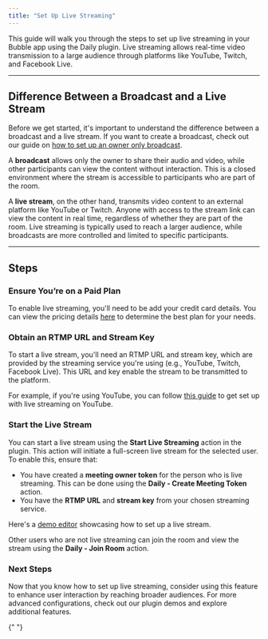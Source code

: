 ```yaml
---
title: "Set Up Live Streaming"
---
```



This guide will walk you through the steps to set up live streaming in your Bubble app using the Daily plugin. Live streaming allows real-time video transmission to a large audience through platforms like YouTube, Twitch, and Facebook Live.

---

## Difference Between a Broadcast and a Live Stream

Before we get started, it's important to understand the difference between a broadcast and a live stream. If you want to create a broadcast, check out our guide on [how to set up an owner only broadcast](/bubble/daily/how-tos/owner-only-broadcast).

A **broadcast** allows only the owner to share their audio and video, while other participants can view the content without interaction. This is a closed environment where the stream is accessible to participants who are part of the room.

A **live stream**, on the other hand, transmits video content to an external platform like YouTube or Twitch. Anyone with access to the stream link can view the content in real time, regardless of whether they are part of the room. Live streaming is typically used to reach a larger audience, while broadcasts are more controlled and limited to specific participants.

---

## Steps

### Ensure You’re on a Paid Plan

To enable live streaming, you'll need to be add your credit card details. You can view the pricing details [here](https://www.daily.co/pricing) to determine the best plan for your needs.

### Obtain an RTMP URL and Stream Key

To start a live stream, you'll need an RTMP URL and stream key, which are provided by the streaming service you're using (e.g., YouTube, Twitch, Facebook Live). This URL and key enable the stream to be transmitted to the platform.

For example, if you're using YouTube, you can follow [this guide](https://support.google.com/youtube/topic/9257891?hl=en&ref_topic=9257610) to get set up with live streaming on YouTube.

### Start the Live Stream

You can start a live stream using the **Start Live Streaming** action in the plugin. This action will initiate a full-screen live stream for the selected user. To enable this, ensure that:

- You have created a **meeting owner token** for the person who is live streaming. This can be done using the **Daily - Create Meeting Token** action.
- You have the **RTMP URL** and **stream key** from your chosen streaming service.

Here's a [demo editor](https://bubble.io/page?type=page&name=live_streaming_demo&id=nocodedemos&tab=tabs-2) showcasing how to set up a live stream.

Other users who are not live streaming can join the room and view the stream using the **Daily - Join Room** action.

### Next Steps

Now that you know how to set up live streaming, consider using this feature to enhance user interaction by reaching broader audiences. For more advanced configurations, check out our plugin demos and explore additional features.

<dailyBubbleFooter />{" "}
